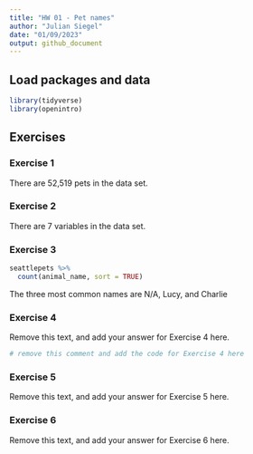 ```yaml
---
title: "HW 01 - Pet names"
author: "Julian Siegel"
date: "01/09/2023"
output: github_document
---
```


## Load packages and data

```r
library(tidyverse)
library(openintro)
```

## Exercises

### Exercise 1

There are 52,519 pets in the data set.

### Exercise 2

There are 7 variables in the data set.

### Exercise 3

```r
seattlepets %>%
  count(animal_name, sort = TRUE)
```
  
The three most common names are N/A, Lucy, and Charlie

### Exercise 4

Remove this text, and add your answer for Exercise 4 here.

```r
# remove this comment and add the code for Exercise 4 here
```

### Exercise 5

Remove this text, and add your answer for Exercise 5 here.

### Exercise 6

Remove this text, and add your answer for Exercise 6 here.